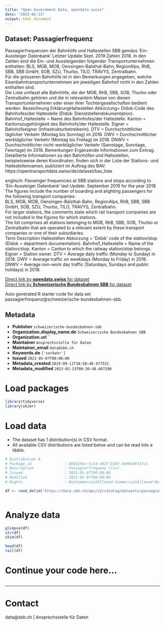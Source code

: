 ```yaml
---
title: "Open Government Data, opendata.swiss"
date: "2023-02-23"
output: html_document
---
```


## Dataset: Passagierfrequenz

Passagierfrequenzen der Bahnhöfe und Haltestellen SBB gemäss 'Ein-Aussteiger Datenbank'
Letzter Update Sept.  2019 Zahlen 2018.
In den Zahlen sind die Ein- und Aussteigenden folgender Transportunternehmen enthalten: 
BLS, MGB, MOB, Oensingen-Balsthal-Bahn, RegionAlps, RhB, SBB, SBB GmbH, SOB, SZU, Thurbo, TILO, TRAVYS, Zentralbahn.  
Für die grösseren Bahnhöfe ist in den Bemerkungen angegeben, welche Eisenbahntransportunternehmen am jeweiligen Bahnhof nicht in den Zahlen enthalten sind.  
Die Liste umfasst alle Bahnhöfe, die der MGB, RhB, SBB, SOB, Thurbo oder Zentralbahn gehören und die in relevantem Masse von diesen Transportunternehmen oder einer ihrer Tochtergesellschaften bedient werden. 
Bezeichnung ErklärungHaltestellen Abkürzung=  Didok-Code des Bahnhofes/der Haltestelle (Didok: Dienststellendokumentation).
Bahnhof_Haltestelle =  Name des Bahnhofes/der Haltestelle.
Kanton  = Kantonszugehörigkeit des Bahnhofs/der Haltestelle.
Eigner  = Bahnhofseigner (Infrastrukturbetreiberin).
DTV = Durchschnittlicher täglicher Verkehr (Montag bis Sonntag) im 2018.
DWV = Durchschnittlicher werktäglicher Verkehr (Montag bis Freitag) im 2018.
DNWV = Durchschnittlicher nicht-werktäglicher Verkehr (Samstage, Sonntage, Feiertage) im 2018.
Bemerkungen Ergänzende Informationen zum Eintrag. 
Detaillierte Informationen zu den Bahnhöfen und Haltestellen, beispielsweise deren Koordinaten, finden sich in der Liste der Stations- und Haltestellennamen, publiziert im Auftrag des BAV: https://opentransportdata.swiss/de/dataset/bav_liste 

englisch:
Passenger frequencies at SBB stations and stops according to 'Ein-Aussteiger Datenbank'
last Update: September 2019 for the year 2018
The figures include the number of boarding and alighting passengers for the following transport companies:  
BLS, MGB, MOB, Oensingen-Balsthal-Bahn, RegionAlps, RhB, SBB, SBB GmbH, SOB, SZU, Thurbo, TILO, TRAVYS, Zentralbahn.   
For larger stations, the comments state which rail transport companies are not included in the figures for which stations.   
The list comprises all stations belonging to MGB, RhB, SBB, SOB, Thurbo or Zentralbahn that are operated to a relevant extent by these transport companies or one of their subsidiaries.  
Term  Description 
Haltestellen Abkürzung = 'Didok' code of the station/stop (Didok = department documentation). 
Bahnhof_Haltestelle  = Name of the station/stop. 
Kanton  = Canton to which the railway station/stop belongs. 
Eigner = Station owner. 
DTV = Average daily traffic (Monday to Sunday) in 2018. 
DWV = Average traffic on weekdays (Monday to Friday) in 2018. 
DNWV = Average non-work day traffic (Saturdays, Sundays and public holidays) in 2018.

[Direct link by **opendata.swiss** for dataset](https://opendata.swiss/de/dataset/passagierfrequenz1)<br>
[Direct link by **Schweizerische Bundesbahnen SBB** for dataset](https://data.sbb.ch/explore/dataset/passagierfrequenz/)

Auto generated R starter code for data set passagierfrequenz@schweizerische-bundesbahnen-sbb.

## Metadata

- **Publisher** `schweizerische-bundesbahnen-sbb`
- **Organization.display_name.de** `Schweizerische Bundesbahnen SBB`
- **Organization.url** ``
- **Maintainer** `Ansprechsstelle für Daten`
- **Maintainer_email** `data@sbb.ch`
- **Keywords.de** `['verkehr']`
- **Issued** `2021-05-07T00:00:00`
- **Metadata_created** `2019-09-11T10:50:48.977531`
- **Metadata_modified** `2023-02-23T00:30:48.607290`


# Load packages

```r

library(tidyverse)
library(skimr)

```

# Load data

-   The dataset has 1 distribution(s) in CSV format.
-   All available CSV distributions are listed below and can be read into a tibble.

```r

# Distribution 0
# Package_id               : 0b0325ec-5c14-4927-b3d7-3e99186f2fc1
# Description              : Passagierfrequenz (csv)
# Issued                   : 2021-05-07T00:00:00
# Modified                 : 2021-05-07T00:00:00
# Rights                   : NonCommercialAllowed-CommercialAllowed-ReferenceRequired

df <- read_delim('https://data.sbb.ch/api/v2/catalog/datasets/passagierfrequenz/exports/csv')



```

# Analyze data

```r

glimpse(df)
str(df)
skim(df)

head(df)
tail(df)

```

# Continue your code here...

```r

```

------------------------------------------------------------------------

# Contact

data@sbb.ch | Ansprechsstelle für Daten
